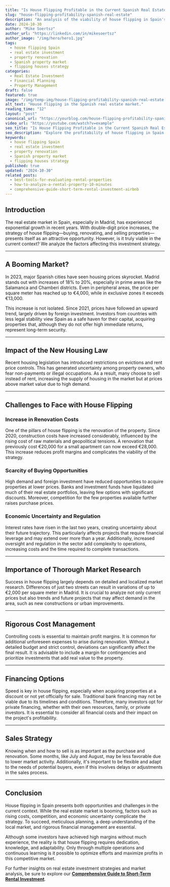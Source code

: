```yaml
---
title: "Is House Flipping Profitable in the Current Spanish Real Estate Market?"
slug: "house-flipping-profitability-spanish-real-estate"
description: "An analysis of the viability of house flipping in Spain's current real estate market, considering factors like market growth, renovation costs, and economic uncertainty."
date: 2024-10-30
author: "Mike Soertsz"
author_url: "https://linkedin.com/in/mikesoertsz"
author_image: "/img/hero/hero1.jpg"
tags:
  - house flipping Spain
  - real estate investment
  - property renovation
  - Spanish property market
  - flipping houses strategy
categories:
  - Real Estate Investment
  - Financial Planning
  - Property Management
draft: false
featured: true
image: "/img/temp-img/house-flipping-profitability-spanish-real-estate.jpg"
alt_text: "House flipping in the Spanish real estate market."
reading_time: "12"
layout: "post"
canonical_url: "https://yourblog.com/house-flipping-profitability-spanish-real-estate"
video_url: "https://youtube.com/watch?v=example"
seo_title: "Is House Flipping Profitable in the Current Spanish Real Estate Market?"
seo_description: "Explore the profitability of house flipping in Spain's real estate market, analyzing market growth, renovation costs, and economic challenges."
keywords:
  - house flipping Spain
  - real estate investment
  - property renovation
  - Spanish property market
  - flipping houses strategy
published: true
updated: "2024-10-30"
related_posts:
  - best-tools-for-evaluating-rental-properties
  - how-to-analyze-a-rental-property-10-minutes
  - comprehensive-guide-short-term-rental-investment-airbnb
---
```


## Introduction

The real estate market in Spain, especially in Madrid, has experienced exponential growth in recent years. With double-digit price increases, the strategy of house flipping—buying, renovating, and selling properties—presents itself as an attractive opportunity. However, is it truly viable in the current context? We analyze the factors affecting this investment strategy.

---

## A Booming Market?

In 2023, major Spanish cities have seen housing prices skyrocket. Madrid stands out with increases of 18% to 20%, especially in prime areas like the Salamanca and Chamberí districts. Even in peripheral areas, the price per square meter has reached up to €4,000, while in exclusive zones it exceeds €13,000.

This increase is not isolated. Since 2021, prices have followed an upward trend, largely driven by foreign investment. Investors from countries with less legal stability view Spain as a safe haven for their capital, acquiring properties that, although they do not offer high immediate returns, represent long-term security.

---

## Impact of the New Housing Law

Recent housing legislation has introduced restrictions on evictions and rent price controls. This has generated uncertainty among property owners, who fear non-payments or illegal occupations. As a result, many choose to sell instead of rent, increasing the supply of housing in the market but at prices above market value due to high demand.

---

## Challenges to Face with House Flipping

### Increase in Renovation Costs

One of the pillars of house flipping is the renovation of the property. Since 2020, construction costs have increased considerably, influenced by the rising cost of raw materials and geopolitical tensions. A renovation that previously cost €20,000 for a small apartment can now exceed €28,000. This increase reduces profit margins and complicates the viability of the strategy.

### Scarcity of Buying Opportunities

High demand and foreign investment have reduced opportunities to acquire properties at lower prices. Banks and investment funds have liquidated much of their real estate portfolios, leaving few options with significant discounts. Moreover, competition for the few properties available further raises purchase prices.

### Economic Uncertainty and Regulation

Interest rates have risen in the last two years, creating uncertainty about their future trajectory. This particularly affects projects that require financial leverage and may extend over more than a year. Additionally, increased oversight and regulation in the sector add complexity to operations, increasing costs and the time required to complete transactions.

---

## Importance of Thorough Market Research

Success in house flipping largely depends on detailed and localized market research. Differences of just two streets can result in variations of up to €2,000 per square meter in Madrid. It is crucial to analyze not only current prices but also trends and future projects that may affect demand in the area, such as new constructions or urban improvements.

---

## Rigorous Cost Management

Controlling costs is essential to maintain profit margins. It is common for additional unforeseen expenses to arise during renovation. Without a detailed budget and strict control, deviations can significantly affect the final result. It is advisable to include a margin for contingencies and prioritize investments that add real value to the property.

---

## Financing Options

Speed is key in house flipping, especially when acquiring properties at a discount or not yet officially for sale. Traditional bank financing may not be viable due to its timelines and conditions. Therefore, many investors opt for private financing, whether with their own resources, family, or private investors. It is essential to consider all financial costs and their impact on the project's profitability.

---

## Sales Strategy

Knowing when and how to sell is as important as the purchase and renovation. Some months, like July and August, may be less favorable due to lower market activity. Additionally, it's important to be flexible and adapt to the needs of potential buyers, even if this involves delays or adjustments in the sales process.

---

## Conclusion

House flipping in Spain presents both opportunities and challenges in the current context. While the real estate market is booming, factors such as rising costs, competition, and economic uncertainty complicate the strategy. To succeed, meticulous planning, a deep understanding of the local market, and rigorous financial management are essential.

Although some investors have achieved high margins without much experience, the reality is that house flipping requires dedication, knowledge, and adaptability. Only through multiple operations and continuous learning is it possible to optimize efforts and maximize profits in this competitive market.

For further insights on real estate investment strategies and market analysis, be sure to explore our **[Comprehensive Guide to Short-Term Rental Investment](https://yourblog.com/comprehensive-guide-short-term-rental-investment-airbnb)**.

